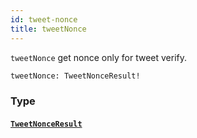 ```yaml
---
id: tweet-nonce
title: tweetNonce
---
```



`tweetNonce` get nonce only for tweet verify.

```graphql
tweetNonce: TweetNonceResult!
```


### Type

#### [`TweetNonceResult`](/cyberconnect/reference/objects/tweet-nonce-result) 






